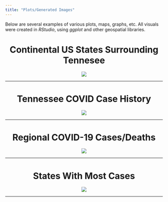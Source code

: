 ```yaml
---
title: "Plots/Generated Images"
---
```


Below are several examples of various plots, maps, graphs, etc. All visuals were created in *RStudio*, using *ggplot* and other geospatial libraries. 

<center>
# Continental US States Surrounding Tennesee
<center>
![](./img/tntouch-Rplot.png)

*****

<center>
# Tennessee COVID Case History
<center>
![](./img/Tennesee-covid-Rplot.png)

*****

<center>
# Regional COVID-19 Cases/Deaths
<center>
![](./img/region-casedeath-Rplot.png)

*****

<center>
# States With Most Cases
<center>
![](./img/state_level-Rplot.png)


*****